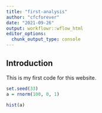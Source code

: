 ```yaml
---
title: "first-analysis"
author: "cfcforever"
date: "2021-09-26"
output: workflowr::wflow_html
editor_options:
  chunk_output_type: console
---
```


## Introduction
This is my first code for this website.
```r
set.seed(33)
a = rnorm(100, 0, 1)

hist(a)
```

